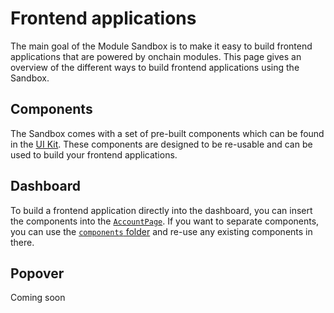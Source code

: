 # Frontend applications

The main goal of the Module Sandbox is to make it easy to build frontend applications that are powered by onchain modules. This page gives an overview of the different ways to build frontend applications using the Sandbox.

## Components

The Sandbox comes with a set of pre-built components which can be found in the [UI Kit](https://github.com/rhinestonewtf/sandbox/tree/main/src/ui-kit). These components are designed to be re-usable and can be used to build your frontend applications.

## Dashboard

To build a frontend application directly into the dashboard, you can insert the components into the [`AccountPage`](https://github.com/rhinestonewtf/sandbox/blob/main/src/domains/Account/features/AccountPage.tsx). If you want to separate components, you can use the [`components` folder](https://github.com/rhinestonewtf/sandbox/tree/main/src/domains/Account/components) and re-use any existing components in there.

## Popover

Coming soon
